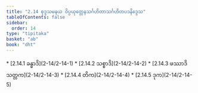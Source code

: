 ```yaml
---
title: "2.14 စုဒ္ဒသမနယ ဝိပ္ပယုတ္တေနသင်္ဂဟိတာသင်္ဂဟိတပဒနိဒ္ဒေသ"
tableOfContents: false
sidebar:
  order: 14
type: "tipitaka"
basket: "ab"
book: "dht"
---
```



<DynamicBreadcrumb />



<TableOfContents book="dht" section="2.14">
* [2.14.1 ခန္ဓာဒိ](2-14/2-14-1)
* [2.14.2 သစ္စာဒိ](2-14/2-14-2)
* [2.14.3 ဖဿာဒိသတ္တက](2-14/2-14-3)
* [2.14.4 တိက](2-14/2-14-4)
* [2.14.5 ဒုက](2-14/2-14-5)
</TableOfContents>